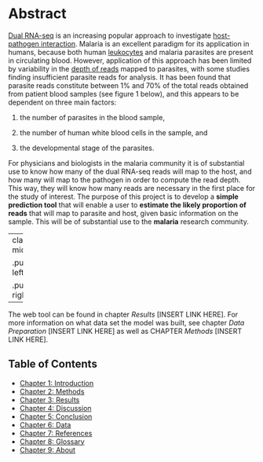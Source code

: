 # Abstract

[Dual RNA-seq](http://journals.plos.org/plospathogens/article?id=10.1371/journal.ppat.1006033 "Why dual RNA-Seq data?") is an increasing popular approach to investigate [host-pathogen interaction](https://www.ncbi.nlm.nih.gov/pmc/articles/PMC96643/ "how microbes sustain themselves within host organisms"). Malaria is an excellent paradigm for its application in humans, because both human [leukocytes](https://www.cancer.gov/publications/dictionaries/cancer-terms/def/leukocyte "ie white blood cells. They are part of the body's immune system and help the body to fight infection and other diseases.") and malaria parasites are present in circulating blood. However, application of this approach has been limited by variability in the [depth of reads](https://emea.illumina.com/science/education/sequencing-coverage.html "average number of reads that align to, ie cover, known reference bases") mapped to parasites, with some studies finding insufficient parasite reads for analysis. It has been found that parasite reads constitute between 1% and 70% of the total reads obtained from patient blood samples (see figure 1 below), and this appears to be dependent on three main factors:

1) the number of parasites in the blood sample, 

2) the number of human white blood cells in the sample, and 

3) the developmental stage of the parasites. 

For physicians and biologists in the malaria community it is of substantial use to know how many of the dual RNA-seq reads will map to the host, and how many will map to the pathogen in order to compute the read depth. This way, they will know how many reads are necessary in the first place for the study of interest. 
The purpose of this project is to develop a __simple prediction tool__ that will enable a user to __estimate the likely proportion of reads__ that will map to parasite and host, given basic information on the sample. This will be of substantial use to the __malaria__ research community.

---
class: middle

.pull-left[
```r
knitr::include_graphics("../img/total_reads_outcome.png")
```
]

.pull-right[
```r
knitr::include_graphics("../img/pathogen_read_density.png")
```
]

---
  
<!---
  ![alt text][total_reads_outcome] |
![alt text][density]            |
|:-----:|:--------------:|
Figure 1: Number of total reads in sample against percentage that map to pathogen | Figure 2: Density plot of reads that map to the pathogen | | Note: The area under the curve itegrates to 1.
-->
<!---
<img src="https://github.com/burfel/malaria-prediction/blob/master/shinyapp2/img/pathogen-read-density.png"
     alt="Markdown Monster icon"
     style="float: left; margin-right: 10px;" />
-->

The web tool can be found in chapter _Results_ [INSERT LINK HERE]. 
For more information on what data set the model was built, see chapter _Data Preparation_ [INSERT LINK HERE] as well as CHAPTER _Methods_ [INSERT LINK HERE].


## Table of Contents
  * [Chapter 1: Introduction](#chapter-1)
  * [Chapter 2: Methods](#chapter-2)
  * [Chapter 3: Results](#chapter-3) 
  * [Chapter 4: Discussion](#chapter-4) 
  * [Chapter 5: Conclusion](#chapter-5) 
  * [Chapter 6: Data](#chapter-6) 
  * [Chapter 7: References](#chapter-7) 
  * [Chapter 8: Glossary](#chapter-8) 
  * [Chapter 9: About](#chapter-9) 

[density]: ../img/pathogen_read_density.png "Density plot visualising the variation of reads that map to the pathogen"
[total_reads_outcome]: ../img/total_reads_outcome.png "Scatter 2d density estimationo: Total number of reads against the percentage of these that map to pathogen"

<!---
<div>
###A title using myStyle.css {.bigbaseline}
</div>
--->
